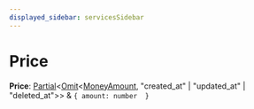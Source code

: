 ```yaml
---
displayed_sidebar: servicesSidebar
---
```



# Price

 **Price**: [Partial](Partial.mdx)&#60;[Omit](Omit.mdx)&#60;[MoneyAmount](../classes/MoneyAmount.mdx), "created_at" \| "updated_at" \| "deleted_at"&#62;&#62; & ``{ amount: number  }``
